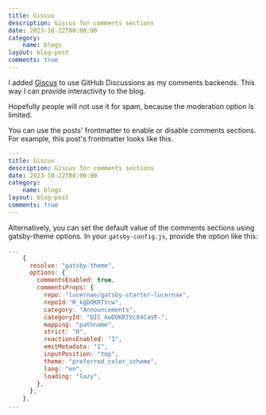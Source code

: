 ```yaml
---
title: Giscus
description: Giscus for comments sections
date: 2023-10-22T00:00:00
category: 
    name: blogs
layout: blog-post
comments: true
---
```


I added [Giscus](https://giscus.app) to use GitHub Discussions as my comments backends.
This way I can provide interactivity to the blog.

Hopefully people will not use it for spam, because the moderation option is limited.

You can use the posts' frontmatter to enable or disable comments sections.
For example, this post's frontmatter looks like this.

```yaml
---
title: Giscus
description: Giscus for comments sections
date: 2023-10-22T00:00:00
category: 
    name: blogs
layout: blog-post
comments: true
---
```

Alternatively, you can set the default value of the comments sections using gatsby-theme options.
In your `gatsby-config.js`, provide the option like this:

```js
...
    {
      resolve: "gatsby-theme",
      options: {
        commentsEnabled: true,
        commentsProps: {
          repo: "lucernae/gatsby-starter-lucernae",
          repoId:"R_kgDOKRTVcw",
          category: "Announcements",
          categoryId: "DIC_kwDOKRTVc84CaVF-",
          mapping: "pathname",
          strict: "0",
          reactionsEnabled: "1",
          emitMetadata: "1",
          inputPosition: "top",
          theme: "preferred_color_scheme",
          lang: "en",
          loading: "lazy",
        },
      },
    },
...
```

<Mermaid />